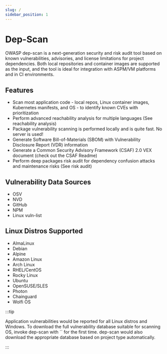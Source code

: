```yaml
---
slug: /
sidebar_position: 1
---
```


# Dep-Scan

OWASP dep-scan is a next-generation security and risk audit tool based on known vulnerabilities, advisories, and license limitations for project dependencies. Both local repositories and container images are supported as the input, and the tool is ideal for integration with ASPM/VM platforms and in CI environments.

## Features

- Scan most application code - local repos, Linux container images, Kubernetes manifests, and OS - to identify known CVEs with prioritization
- Perform advanced reachability analysis for multiple languages (See reachability analysis)
- Package vulnerability scanning is performed locally and is quite fast. No server is used!
- Generate Software Bill-of-Materials (SBOM) with Vulnerability Disclosure Report (VDR) information
- Generate a Common Security Advisory Framework (CSAF) 2.0 VEX document (check out the CSAF Readme)
- Perform deep packages risk audit for dependency confusion attacks and maintenance risks (See risk audit)

## Vulnerability Data Sources

- OSV
- NVD
- GitHub
- NPM
- Linux vuln-list

## Linux Distros Supported

- AlmaLinux
- Debian
- Alpine
- Amazon Linux
- Arch Linux
- RHEL/CentOS
- Rocky Linux
- Ubuntu
- OpenSUSE/SLES
- Photon
- Chainguard
- Wolfi OS

:::tip

Application vulnerabilities would be reported for all Linux distros and Windows. To download the full vulnerability database suitable for scanning OS, invoke dep-scan with `` for the first time. dep-scan would also download the appropriate database based on project type automatically.

:::
